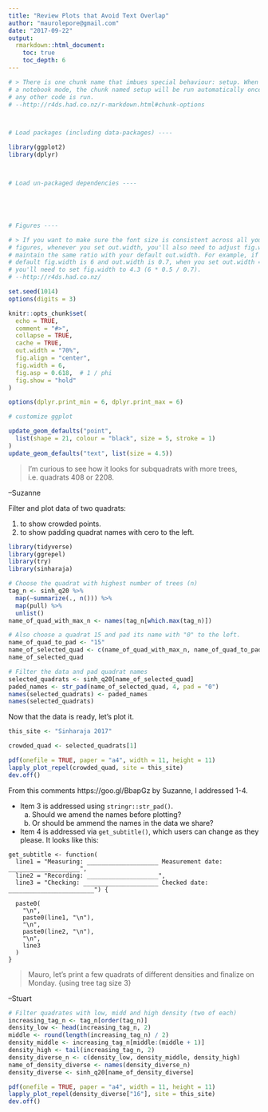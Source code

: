 ```yaml
---
title: "Review Plots that Avoid Text Overlap"
author: "maurolepore@gmail.com"
date: "2017-09-22"
output: 
  rmarkdown::html_document:
    toc: true
    toc_depth: 6
---
```


```r
# > There is one chunk name that imbues special behaviour: setup. When you're in
# a notebook mode, the chunk named setup will be run automatically once, before 
# any other code is run.
# --http://r4ds.had.co.nz/r-markdown.html#chunk-options



# Load packages (including data-packages) ----

library(ggplot2)
library(dplyr)



# Load un-packaged dependencies ----





# Figures ----

# > If you want to make sure the font size is consistent across all your 
# figures, whenever you set out.width, you'll also need to adjust fig.width to 
# maintain the same ratio with your default out.width. For example, if your 
# default fig.width is 6 and out.width is 0.7, when you set out.width = "50%" 
# you'll need to set fig.width to 4.3 (6 * 0.5 / 0.7).
# --http://r4ds.had.co.nz/

set.seed(1014)
options(digits = 3)

knitr::opts_chunk$set(
  echo = TRUE,
  comment = "#>",
  collapse = TRUE,
  cache = TRUE,
  out.width = "70%",
  fig.align = "center",
  fig.width = 6,
  fig.asp = 0.618,  # 1 / phi
  fig.show = "hold"
)

options(dplyr.print_min = 6, dplyr.print_max = 6)

# customize ggplot

update_geom_defaults("point", 
  list(shape = 21, colour = "black", size = 5, stroke = 1)
)
update_geom_defaults("text", list(size = 4.5))
```

> I'm curious to see how it looks for subquadrats with more trees, i.e. quadrats 408 or 2208.

--Suzanne

Filter and plot data of two quadrats:

1. to show crowded points.
2. to show padding quadrat names with cero to the left.



```r
library(tidyverse)
library(ggrepel)
library(try)
library(sinharaja)
```

```r
# Choose the quadrat with highest number of trees (n)
tag_n <- sinh_q20 %>%
  map(~summarize(., n())) %>%
  map(pull) %>%
  unlist()
name_of_quad_with_max_n <- names(tag_n[which.max(tag_n)])

# Also choose a quadrat 15 and pad its name with "0" to the left.
name_of_quad_to_pad <- "15"
name_of_selected_quad <- c(name_of_quad_with_max_n, name_of_quad_to_pad)
name_of_selected_quad

# Filter the data and pad quadrat names
selected_quadrats <- sinh_q20[name_of_selected_quad]
paded_names <- str_pad(name_of_selected_quad, 4, pad = "0")
names(selected_quadrats) <- paded_names
names(selected_quadrats)
```

Now that the data is ready, let's plot it.

```r
this_site <- "Sinharaja 2017"

crowded_quad <- selected_quadrats[1]

pdf(onefile = TRUE, paper = "a4", width = 11, height = 11)
lapply_plot_repel(crowded_quad, site = this_site)
dev.off()
```

From this comments https://goo.gl/BbapGz by Suzanne, I addressed 1-4.

* Item 3 is addressed using `stringr::str_pad()`. 
    a. Should we amend the names before plotting? 
    b. Or should be ammend the names in the data we share?
    
*   Item 4 is addressed via `get_subtitle()`, which users can change as they please. It looks like this:

```
get_subtitle <- function(
  line1 = "Measuring: ____________________ Measurement date: ____________________",
  line2 = "Recording: ____________________",
  line3 = "Checking: _____________________ Checked date: ________________________") {

  paste0(
    "\n",
    paste0(line1, "\n"),
    "\n",
    paste0(line2, "\n"),
    "\n",
    line3
  )
}
```

> Mauro, let’s print a few quadrats of different densities and finalize on Monday. {using tree tag size 3}

--Stuart

```r
# Filter quadrates with low, midd and high density (two of each)
increasing_tag_n <- tag_n[order(tag_n)]
density_low <- head(increasing_tag_n, 2)
middle <- round(length(increasing_tag_n) / 2)
density_middle <- increasing_tag_n[middle:(middle + 1)]
density_high <- tail(increasing_tag_n, 2)
density_diverse_n <- c(density_low, density_middle, density_high)
name_of_density_diverse <- names(density_diverse_n)
density_diverse <- sinh_q20[name_of_density_diverse]
```

```r
pdf(onefile = TRUE, paper = "a4", width = 11, height = 11)
lapply_plot_repel(density_diverse["16"], site = this_site)
dev.off()
```

